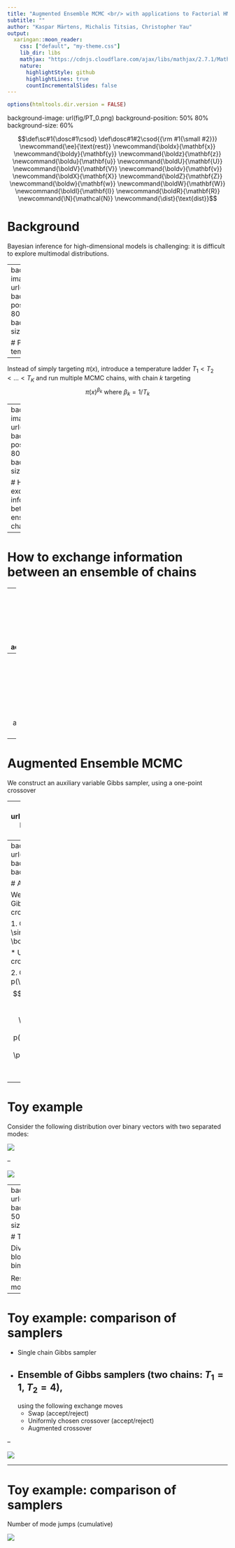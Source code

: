 ```yaml
---
title: "Augmented Ensemble MCMC <br/> with applications to Factorial HMMs"
subtitle: ""
author: "Kaspar Märtens, Michalis Titsias, Christopher Yau"
output:
  xaringan::moon_reader:
    css: ["default", "my-theme.css"]
    lib_dir: libs
    mathjax: "https://cdnjs.cloudflare.com/ajax/libs/mathjax/2.7.1/MathJax.js?config=TeX-AMS-MML_HTMLorMML"
    nature:
      highlightStyle: github
      highlightLines: true
      countIncrementalSlides: false
---
```


```r
options(htmltools.dir.version = FALSE)
```

background-image: url(fig/PT_0.png)
background-position: 50% 80%
background-size: 60%

$$\def\sc#1{\dosc#1\csod}
\def\dosc#1#2\csod{{\rm #1{\small #2}}}
\newcommand{\ee}{\text{rest}}
\newcommand{\boldx}{\mathbf{x}}
\newcommand{\boldy}{\mathbf{y}}
\newcommand{\boldz}{\mathbf{z}}
\newcommand{\boldu}{\mathbf{u}}
\newcommand{\boldU}{\mathbf{U}}
\newcommand{\boldV}{\mathbf{V}}
\newcommand{\boldv}{\mathbf{v}}
\newcommand{\boldX}{\mathbf{X}}
\newcommand{\boldZ}{\mathbf{Z}}
\newcommand{\boldw}{\mathbf{w}}
\newcommand{\boldW}{\mathbf{W}}
\newcommand{\boldI}{\mathbf{I}}
\newcommand{\boldR}{\mathbf{R}}
\newcommand{\N}{\mathcal{N}}
\newcommand{\dist}{\text{dist}}$$


# Background

Bayesian inference for high-dimensional models is challenging: it is difficult to explore multimodal distributions.

---
background-image: url(fig/PT_1.png)
background-position: 50% 80%
background-size: 60%

# Parallel tempering 

--

Instead of simply targeting $\pi(x)$, 
introduce a temperature ladder $T_1 < T_2 < \ldots < T_K$ and run multiple MCMC chains, with chain $k$ targeting
$$ \pi(x)^{\beta_k} \text{  where  } \beta_k = 1/T_k$$

---
background-image: url(fig/PT_2.png)
background-position: 50% 80%
background-size: 60%

# How to exchange information between an ensemble of chains

---

# How to exchange information between an ensemble of chains

--
1. **Swap move**: Propose to swap (using Metropolis-Hastings to accept/reject)
    
    ![](fig/schema_swap.png)

    Inefficient in a high-dimensional setting
--
2. **Genetic algorithms**:

    One-point **crossover** (using Metropolis-Hastings to accept/reject)

    ![](fig/schema_simple_crossover.png)
    
---
# Augmented Ensemble MCMC


We construct an auxiliary variable Gibbs sampler, using a one-point crossover

---
background-image: url(fig/schema_crossover_step1.png)
background-position: 50% 90%
background-size: 70%

# Augmented Ensemble MCMC


We construct an auxiliary variable Gibbs sampler, using a one-point crossover

1. Generate auxiliary $(\boldu, \boldv) \sim p(\boldu, \boldv | \boldx_i, \boldx_j)$

     * Uniform distribution over all crossovers of $(\boldx_i, \boldx_j)$



---
background-image: url(fig/schema_crossover_step2.png)
background-position: 50% 90%
background-size: 70%

# Augmented Ensemble MCMC


We construct an auxiliary variable Gibbs sampler, using a one-point crossover

1. Generate auxiliary $(\boldu, \boldv) \sim p(\boldu, \boldv | \boldx_i, \boldx_j)$

     * Uniform distribution over all crossovers of $(\boldx_i, \boldx_j)$

2. Generate $(\boldx_i, \boldx_j) \sim p(\boldx_i, \boldx_j | \ee)$, where
$$\begin{align*}
p(\boldx_i, \boldx_j | \ee) &= \frac{1}{Z} \pi_i(\boldx_i) \pi_j(\boldx_j)  p(\boldu, \boldv | \boldx_i, \boldx_j) \\
&= \frac{1}{Z} \pi_i(\boldx_i) \pi_j(\boldx_j)  p(\boldx_i, \boldx_j | \boldu, \boldv) \\
&= \frac{1}{Z} \pi_i(\boldx_i) \pi_j(\boldx_j) I((\boldx_i, \boldx_j) \in \text{Crossover} (\boldu, \boldv)) 
\end{align*}$$

---

# Toy example

Consider the following distribution over binary vectors with two separated modes:

![](fig/toy_two_modes.png)

--

![](fig/toy_distr.png)

---
background-image: url(fig/toy_multimodal.png)
background-position: 50% 60%
background-size: 60%

# Toy example extended

Divide $\boldx$ into $B$ blocks, within each block bimodal distribution. 

Results in a total of $2^B$ modes:

---

# Toy example: comparison of samplers


* Single chain Gibbs sampler
* Ensemble of Gibbs samplers (two chains: $T_1 = 1$, $T_2 = 4$), 
--
using the following exchange moves
    * Swap (accept/reject)
    * Uniformly chosen crossover (accept/reject)
    * Augmented crossover

--

![](fig/toy_b5.png)

---

# Toy example: comparison of samplers

Number of mode jumps (cumulative)

![](fig/toy_njumps.png)
